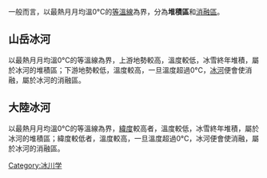{{來源|time=2015-09-15T15:19:31+00:00}}
{{擴充|time=2015-09-15T15:19:31+00:00}}
一般而言，以最熱月月均溫0°C的[[等温线|等溫線]]為界，分為'''堆積區'''和[[消融區|消融區]]。

==山岳冰河==
以最熱月月均溫0°C的等溫線為界，上游地勢較高，溫度較低，冰雪終年堆積，屬於冰河的堆積區；下游地勢較低，溫度較高，一旦溫度超過0°C，[[冰川|冰河]]便會使消融，屬於冰河的消融區。

==大陸冰河==
以最熱月月均溫0°C的等溫線為界，[[纬度|緯度]]較高者，溫度較低，冰雪終年堆積，屬於冰河的堆積區；緯度較低者，溫度較高，一旦溫度超過0°C，冰河便會使消融，屬於冰河的消融區。

{{geology-stub}}
[[Category:冰川学|Category:冰川学]]